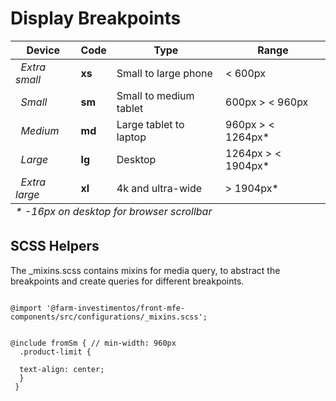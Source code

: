 
<Meta title="Layout/Display Breakpoints" />

# Display Breakpoints

<table width="100%">
	<thead>
		<tr>
			<th>Device</th>
			<th>Code</th>
			<th>Type</th>
			<th>Range</th>
		</tr>
	</thead>
	<tbody>
		<tr>
			<td>
				<span>
					<i className="mdi mdi-cellphone" />
					&nbsp; Extra small
				</span>
			</td>
			<td>
				<strong>xs</strong>
			</td>
			<td>Small to large phone</td>
			<td>&lt; 600px</td>
		</tr>
		<tr>
			<td>
				<i className="mdi mdi-tablet" />
				&nbsp;
				<span>Small</span>
			</td>
			<td>
				<strong>sm</strong>
			</td>
			<td>Small to medium tablet</td>
			<td>600px &gt; &lt; 960px</td>
		</tr>
		<tr>
			<td>
				<i className="mdi mdi-laptop" />
				&nbsp;
				<span>Medium</span>
			</td>
			<td>
				<strong>md</strong>
			</td>
			<td>Large tablet to laptop</td>
			<td>960px &gt; &lt; 1264px*</td>
		</tr>
		<tr>
			<td>
				<i className="mdi mdi-monitor" />
				&nbsp;
				<span>Large</span>
			</td>
			<td>
				<strong>lg</strong>
			</td>
			<td>Desktop</td>
			<td>1264px &gt; &lt; 1904px*</td>
		</tr>
		<tr>
			<td>
				<i className="mdi mdi-television" />
				&nbsp;
				<span>Extra large</span>
			</td>
			<td>
				<strong>xl</strong>
			</td>
			<td>4k and ultra-wide</td>
			<td>&gt; 1904px*</td>
		</tr>
	</tbody>
	<tfoot>
		<tr>
			<td colSpan="4">
				<em> * -16px on desktop for browser scrollbar</em>
			</td>
		</tr>
	</tfoot>
</table>

## SCSS Helpers

The _mixins.scss contains mixins for media query, to abstract the breakpoints and create queries for different breakpoints.

<code>
@import '@farm-investimentos/front-mfe-components/src/configurations/_mixins.scss';

@include fromSm { // min-width: 960px <br />
&emsp;.product-limit {<br />
&emsp;&emsp;text-align: center;<br />
&emsp;}<br />
}
</code>
